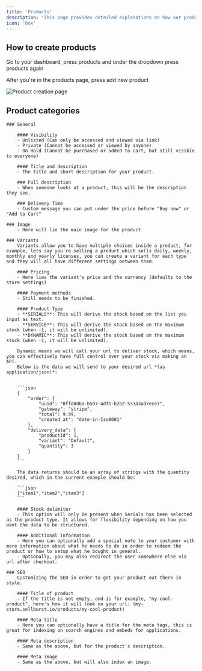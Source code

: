 ```yaml
---
title: 'Products'
description: 'This page provides detailed explanations on how our products function.'
icon: 'box'
---
```


## How to create products

Go to your dashboard, press products and under the dropdown press products again

After you're in the products page, press add new product

<img
  className="block"
  src="/images/products.png"
  alt="Product creation page"
/>

## Product categories

    ### General
        
        #### Visibility
        - Unlisted (Can only be accessed and viewed via link)
        - Private (Cannot be accessed or viewed by anyone)
        - On Hold (Cannot be purchased or added to cart, but still visible to everyone)
        
        #### Title and description
        - The title and short description for your product.

        ### Full description
        - When someone looks at a product, this will be the description they see.

        ### Delivery Time
        - Custom message you can put under the price before "Buy now" or "Add to Cart"

    ### Image
        - Here will lie the main image for the product

    ### Variants
        Variants allow you to have multiple choices inside a product, for example, lets say you're selling a product which sells daily, weekly, monthly and yearly licenses, you can create a variant for each type and they will all have different settings between them.

        #### Pricing
        - Here lies the variant's price and the currency (defaults to the store settings)

        #### Payment methods
        - Still needs to be finished.

        #### Product Type
        - **SERIALS**: This will derive the stock based on the list you input as text.
        - **SERVICE**: This will derive the stock based on the maximum stock (when -1, it will be unlimited).
        - **DYNAMIC**: This will derive the stock based on the maximum stock (when -1, it will be unlimited).
        
        Dynamic means we will call your url to deliver stock, which means, you can effectively have full control over your stock via making an API.
        Below is the data we will send to your desired url *(as application/json)*:

        
        ```json
        {
            "order": {
                "uuid": "0ffd8d6a-b5d7-4df1-b2b2-533a3ad7ece7",
                "gateway": "stripe",
                "total": 9.99,
                "created_at": "date-in-Iso8601"
            },
            "delivery_data": {
                "productId": 1,
                "variant": "Default",
                "quantity": 3
            }
        }
        ```

        The data returns should be an array of strings with the quantity desired, which in the current example should be:

        ```json
        ["item1","item2","item3"]
        ```

        #### Stock delimiter
        - This option will only be present when Serials has been selected as the product type. It allows for flexibility depending on how you want the data to be structured.

        #### Additional information
        - Here you can optionally add a special note to your customer with more information about what he needs to do in order to redeem the product or how to setup what he bought in general.
        - Optionally, you may also redirect the user somewhere else via url after checkout.

    ### SEO
        Customizing the SEO in order to get your product out there in style.

        #### Title of product
        - If the title is not empty, and is for example, "my-cool-product", here's how it will look on your url: (my-store.sellburst.io/products/my-cool-product)

        #### Meta title
        - Here you can optionally have a title for the meta tags, this is great for indexing on search engines and embeds for applications.

        #### Meta description
        - Same as the above, but for the product's description.

        #### Meta image
        - Same as the above, but will also index an image.
